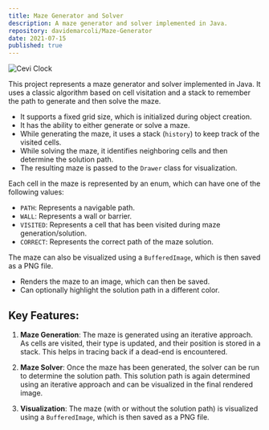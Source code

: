 ```yaml
---
title: Maze Generator and Solver
description: A maze generator and solver implemented in Java.
repository: davidemarcoli/Maze-Generator
date: 2021-07-15
published: true
---
```


![Cevi Clock](/images/cevi-clock.png)

This project represents a maze generator and solver implemented in Java. It uses a classic algorithm based on cell visitation and a stack to remember the path to generate and then solve the maze.

- It supports a fixed grid size, which is initialized during object creation.
- It has the ability to either generate or solve a maze.
- While generating the maze, it uses a stack (`history`) to keep track of the visited cells.
- While solving the maze, it identifies neighboring cells and then determine the solution path.
- The resulting maze is passed to the `Drawer` class for visualization.

Each cell in the maze is represented by an enum, which can have one of the following values:
- `PATH`: Represents a navigable path.
- `WALL`: Represents a wall or barrier.
- `VISITED`: Represents a cell that has been visited during maze generation/solution.
- `CORRECT`: Represents the correct path of the maze solution.

The maze can also be visualized using a `BufferedImage`, which is then saved as a PNG file.
- Renders the maze to an image, which can then be saved.
- Can optionally highlight the solution path in a different color.

## Key Features:

1. **Maze Generation**: The maze is generated using an iterative approach. As cells are visited, their type is updated, and their position is stored in a stack. This helps in tracing back if a dead-end is encountered.

2. **Maze Solver**: Once the maze has been generated, the solver can be run to determine the solution path. This solution path is again determined using an iterative approach and can be visualized in the final rendered image.

3. **Visualization**: The maze (with or without the solution path) is visualized using a `BufferedImage`, which is then saved as a PNG file.


[//]: # (## Improvements and Considerations:)

[//]: # ()
[//]: # (1. **Error Handling**: Currently, simple error messages are displayed for certain conditions &#40;like entering a value less than 1&#41;. This can be expanded for more robust error handling and user feedback.)

[//]: # (2. **Customization**: Additional features can be added for customizing the maze &#40;like specifying the start and end points, having multiple solutions, etc.&#41;.)

[//]: # (3. **Performance**: The maze generation and solution can be optimized for larger grid sizes. Consideration can also be given to the efficiency of image rendering, especially for larger mazes.)